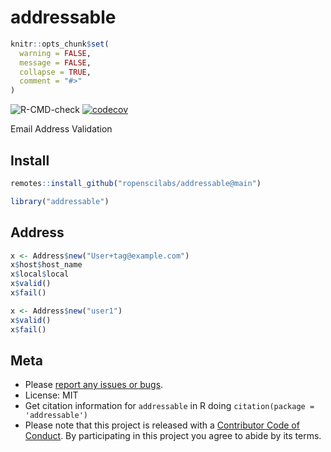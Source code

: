 addressable
============

```r
knitr::opts_chunk$set(
  warning = FALSE,
  message = FALSE,
  collapse = TRUE,
  comment = "#>"
)
```

![R-CMD-check](https://github.com/ropenscilabs/addressable/workflows/R-CMD-check/badge.svg)
[![codecov](https://codecov.io/gh/ropenscilabs/addressable/branch/master/graph/badge.svg)](https://codecov.io/gh/ropenscilabs/addressable)


Email Address Validation

## Install

```r
remotes::install_github("ropenscilabs/addressable@main")
```

```r
library("addressable")
```

## Address

```r
x <- Address$new("User+tag@example.com")
x$host$host_name
x$local$local
x$valid()
x$fail()
```

```r
x <- Address$new("user1")
x$valid()
x$fail()
```

## Meta

* Please [report any issues or bugs](https://github.com/ropenscilabs/addressable/issues).
* License: MIT
* Get citation information for `addressable` in R doing `citation(package = 'addressable')`
* Please note that this project is released with a [Contributor Code of Conduct][coc]. By participating in this project you agree to abide by its terms.

[coc]: https://github.com/ropenscilabs/addressable/blob/maddressable/CODE_OF_CONDUCT.md
